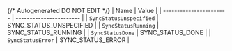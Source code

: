 {/* Autogenerated DO NOT EDIT  */}
| Name                    | Value                   |
| ----------------------- | ----------------------- |
| `SyncStatusUnspecified` | SYNC_STATUS_UNSPECIFIED |
| `SyncStatusRunning`     | SYNC_STATUS_RUNNING     |
| `SyncStatusDone`        | SYNC_STATUS_DONE        |
| `SyncStatusError`       | SYNC_STATUS_ERROR       |